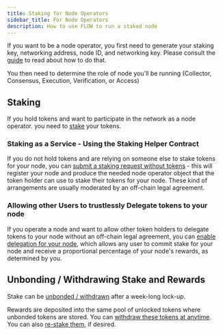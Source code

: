 ```yaml
---
title: Staking for Node Operators
sidebar_title: For Node Operators
description: How to use FLOW to run a staked node
---
```


<!--
- link out to application form
- update link to consolidated guide
- confirm where node ID is generated
- Insert sequence diagram https://www.notion.so/dapperlabs/Token-Staking-Process-6877e85a057e4eab8beae7f5187f3ffb#6cdcd35f8084439d93da479f1dc0831d
- flag support for custody
-->

If you want to be a node operator, you first need to generate your staking key,
networking address, node ID, and networking key.
Please consult the [guide](https://docs.onflow.org/docs/node-operation-consolidated-guide) to read about how to do that.

You then need to determine the role of node you'll be running (Collector, Consensus, Execution, Verification, or Access)

## Staking

If you hold tokens and want to participate in the network as a node operator.
you need to [stake](custody-staking-and-delivery#staking) your tokens.

### Staking as a Service - Using the Staking Helper Contract

If you do not hold tokens and are relying on someone else to stake tokens for your node,
you can [submit a staking request without tokens](custody-staking-and-delivery#staking-helper) -
this will register your node and produce the needed node operator object that the token holder
can use to stake their tokens for your node. These kind of arrangements are usually moderated by an
off-chain legal agreement.

### Allowing other Users to trustlessly Delegate tokens to your node
If you operate a node and want to allow other token holders to delegate tokens to your node without an off-chain legal agreement,
you can [enable delegation for your node](custody-staking-and-delivery#delegation), which allows any user to commit stake for your node 
and receive a proportional percentage of your node's rewards, as determined by you.

## Unbonding / Withdrawing Stake and Rewards

Stake can be [unbonded / withdrawn](custody-staking-and-delivery.mdx#unbonding-/-withdrawing-stake)
after a week-long lock-up.

Rewards are deposited into the same pool of unlocked tokens where unbonded tokens are stored.
You can [withdraw these tokens at anytime](custody-staking-and-delivery#withdrawing-rewards).
You can also [re-stake them](custody-staking-and-delivery#staking-unlocked-stake), if desired.
